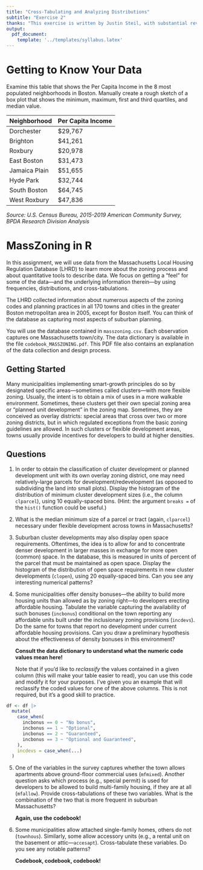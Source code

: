 ```yaml
---
title: "Cross-Tabulating and Analyzing Distributions"
subtitle: "Exercise 2"
thanks: "This exercise is written by Justin Steil, with substantial revisions by Eric Robsky Huntley."
output: 
  pdf_document: 
    template: '../templates/syllabus.latex'
---
```


# Getting to Know Your Data

Examine this table that shows the Per Capita Income in the 8 most populated neighborhoods in Boston. Manually create a rough sketch of a box plot that shows the minimum, maximum, first and third quartiles, and median value.

Neighborhood | Per Capita Income
---|---
Dorchester | \$29,767
Brighton | \$41,261
Roxbury | \$20,978
East Boston | \$31,473
Jamaica Plain | \$51,655
Hyde Park | \$32,744
South Boston | \$64,745
West Roxbury | \$47,836

_Source: U.S. Census Bureau, 2015-2019 American Community Survey, BPDA Research Division Analysis_

# MassZoning in R

In this assignment, we will use data from the Massachusetts Local Housing Regulation Database (LHRD) to learn more about the zoning process and about quantitative tools to describe data. We focus on getting a "feel" for some of the data—and the underlying information therein—by using frequencies, distributions, and cross-tabulations.

The LHRD collected information about numerous aspects of the zoning codes and planning practices in all 170 towns and cities in the greater Boston metropolitan area in 2005, except for Boston itself. You can think of the database as capturing most aspects of suburban planning.

You will use the database contained in `masszoning.csv`. Each observation captures one Massachusetts town/city. The data dictionary is available in the file `codebook_MASSZONING.pdf`. This PDF file also contains an explanation of the data collection and design process.

## Getting Started

Many municipalities implementing smart-growth principles do so by designated specific areas---sometimes called clusters---with more flexible zoning. Usually, the intent is to obtain a mix of uses in a more walkable environment. Sometimes, these clusters get their own special zoning area or "planned unit development" in the zoning map. Sometimes, they are conceived as overlay districts: special areas that cross over two or more zoning districts, but in which regulated exceptions from the basic zoning guidelines are allowed.  In such clusters or flexible development areas, towns usually provide incentives for developers to build at higher densities.

## Questions

1. In order to obtain the classification of cluster development or planned development unit with its own overlay zoning district, one may need relatively-large parcels for development/redevelopment (as opposed to subdividing the land into small plots). Display the histogram of the distribution of minimum cluster development sizes (i.e., the column `clparcel`), using 10 equally-spaced bins. (Hint: the argument `breaks =` of the `hist()` function could be useful.)

2. What is the median minimum size of a parcel or tract (again, `clparcel`) necessary under flexible development across towns in Massachusetts?

3. Suburban cluster developments may also display open space requirements. Oftentimes, the idea is to allow for and to concentrate denser development in larger masses in exchange for more open (common) space. In the database, this is measured in units of percent of the parcel that must be maintained as open space. Display the histogram of the distribution of open space requirements in new cluster developments (`clopen`), using 20 equally-spaced bins. Can you see any interesting numerical patterns?

4. Some municipalities offer density bonuses—the ability to build more housing units than allowed as by zoning right—to developers erecting affordable housing. Tabulate the variable capturing the availability of such bonuses (`incbonus`) conditional on the town reporting any affordable units built under the inclusionary zoning provisions (`incdevs`). Do the same for towns that report no development under current affordable housing provisions. Can you draw a preliminary hypothesis about the effectiveness of density bonuses in this environment?

    __Consult the data dictionary to understand what the numeric code values mean here!__

    Note that if you'd like to _reclassify_ the values contained in a given column (this will make your table easier to read), you can use this code and modify it for your purposes. I've given you an example that will reclassify the coded values for one of the above columns. This is not required, but it's a good skill to practice.

```r
df <- df |>
  mutate(
    case_when(
      incbonus == 0 ~ "No bonus",
      incbonus == 1 ~ "Optional",
      incbonus == 2 ~ "Guaranteed",
      incbonus == 3 ~ "Optional and Guaranteed",
    ),
    incdevs = case_when(...)
  )
```

5. One of the variables in the survey captures whether the town allows apartments above ground-floor commercial uses (`mfmixed`). Another question asks which process (e.g., special permit) is used for developers to be allowed to build multi-family housing, if they are at all (`mfallow`). Provide cross-tabulations of these two variables. What is the combination of the two that is more frequent in suburban Massachusetts?

    __Again, use the codebook!__

6. Some municipalities allow attached single-family homes, others do not (`townhous`). Similarly, some allow accessory units (e.g., a rental unit on the basement or attic---`accesapt`). Cross-tabulate these variables. Do you see any notable patterns?

    __Codebook, codebook, codebook!__